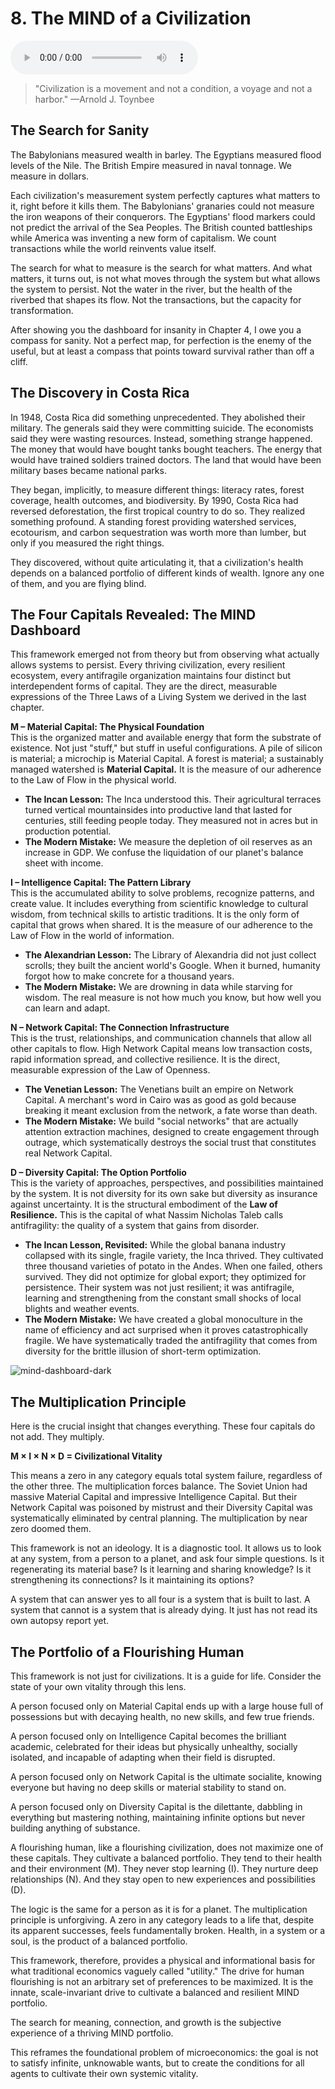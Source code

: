 # 8. The MIND of a Civilization

<audio controls className="w-full mt-6">
  <source
    src="https://webstatics.ii.inc/audiobook/Chapter-8-TLE.mp3"
    type="audio/mp3"
  />
</audio>

> "Civilization is a movement and not a condition, a voyage and not a harbor."
> —Arnold J. Toynbee

## The Search for Sanity

The Babylonians measured wealth in barley. The Egyptians measured flood levels of the Nile. The British Empire measured in naval tonnage. We measure in dollars.

Each civilization's measurement system perfectly captures what matters to it, right before it kills them. The Babylonians' granaries could not measure the iron weapons of their conquerors. The Egyptians' flood markers could not predict the arrival of the Sea Peoples. The British counted battleships while America was inventing a new form of capitalism. We count transactions while the world reinvents value itself.

The search for what to measure is the search for what matters. And what matters, it turns out, is not what moves through the system but what allows the system to persist. Not the water in the river, but the health of the riverbed that shapes its flow. Not the transactions, but the capacity for transformation.

After showing you the dashboard for insanity in Chapter 4, I owe you a compass for sanity. Not a perfect map, for perfection is the enemy of the useful, but at least a compass that points toward survival rather than off a cliff.

## The Discovery in Costa Rica

In 1948, Costa Rica did something unprecedented. They abolished their military. The generals said they were committing suicide. The economists said they were wasting resources. Instead, something strange happened. The money that would have bought tanks bought teachers. The energy that would have trained soldiers trained doctors. The land that would have been military bases became national parks.

They began, implicitly, to measure different things: literacy rates, forest coverage, health outcomes, and biodiversity. By 1990, Costa Rica had reversed deforestation, the first tropical country to do so. They realized something profound. A standing forest providing watershed services, ecotourism, and carbon sequestration was worth more than lumber, but only if you measured the right things.

They discovered, without quite articulating it, that a civilization's health depends on a balanced portfolio of different kinds of wealth. Ignore any one of them, and you are flying blind.

## The Four Capitals Revealed: The MIND Dashboard

This framework emerged not from theory but from observing what actually allows systems to persist. Every thriving civilization, every resilient ecosystem, every antifragile organization maintains four distinct but interdependent forms of capital. They are the direct, measurable expressions of the Three Laws of a Living System we derived in the last chapter.

**M – Material Capital: The Physical Foundation**  
This is the organized matter and available energy that form the substrate of existence. Not just "stuff," but stuff in useful configurations. A pile of silicon is material; a microchip is Material Capital. A forest is material; a sustainably managed watershed is **Material Capital.** It is the measure of our adherence to the Law of Flow in the physical world.

- **The Incan Lesson:** The Inca understood this. Their agricultural terraces turned vertical mountainsides into productive land that lasted for centuries, still feeding people today. They measured not in acres but in production potential.
- **The Modern Mistake:** We measure the depletion of oil reserves as an increase in GDP. We confuse the liquidation of our planet's balance sheet with income.

**I – Intelligence Capital: The Pattern Library**  
This is the accumulated ability to solve problems, recognize patterns, and create value. It includes everything from scientific knowledge to cultural wisdom, from technical skills to artistic traditions. It is the only form of capital that grows when shared. It is the measure of our adherence to the Law of Flow in the world of information.

- **The Alexandrian Lesson:** The Library of Alexandria did not just collect scrolls; they built the ancient world's Google. When it burned, humanity forgot how to make concrete for a thousand years.
- **The Modern Mistake:** We are drowning in data while starving for wisdom. The real measure is not how much you know, but how well you can learn and adapt.

**N – Network Capital: The Connection Infrastructure**  
This is the trust, relationships, and communication channels that allow all other capitals to flow. High Network Capital means low transaction costs, rapid information spread, and collective resilience. It is the direct, measurable expression of the Law of Openness.

- **The Venetian Lesson:** The Venetians built an empire on Network Capital. A merchant's word in Cairo was as good as gold because breaking it meant exclusion from the network, a fate worse than death.
- **The Modern Mistake:** We build "social networks" that are actually attention extraction machines, designed to create engagement through outrage, which systematically destroys the social trust that constitutes real Network Capital.

**D – Diversity Capital: The Option Portfolio**  
This is the variety of approaches, perspectives, and possibilities maintained by the system. It is not diversity for its own sake but diversity as insurance against uncertainty. It is the structural embodiment of the **Law of Resilience.** This is the capital of what Nassim Nicholas Taleb calls antifragility: the quality of a system that gains from disorder.

- **The Incan Lesson, Revisited:** While the global banana industry collapsed with its single, fragile variety, the Inca thrived. They cultivated three thousand varieties of potato in the Andes. When one failed, others survived. They did not optimize for global export; they optimized for persistence. Their system was not just resilient; it was antifragile, learning and strengthening from the constant small shocks of local blights and weather events.
- **The Modern Mistake:** We have created a global monoculture in the name of efficiency and act surprised when it proves catastrophically fragile. We have systematically traded the antifragility that comes from diversity for the brittle illusion of short-term optimization.

![mind-dashboard-dark](/the-last-economy/chapter-8/mind-dashboard-dark.png)

## The Multiplication Principle

Here is the crucial insight that changes everything. These four capitals do not add. They multiply.

**M × I × N × D \= Civilizational Vitality**

This means a zero in any category equals total system failure, regardless of the other three. The multiplication forces balance. The Soviet Union had massive Material Capital and impressive Intelligence Capital. But their Network Capital was poisoned by mistrust and their Diversity Capital was systematically eliminated by central planning. The multiplication by near zero doomed them.

This framework is not an ideology. It is a diagnostic tool. It allows us to look at any system, from a person to a planet, and ask four simple questions. Is it regenerating its material base? Is it learning and sharing knowledge? Is it strengthening its connections? Is it maintaining its options?

A system that can answer yes to all four is a system that is built to last. A system that cannot is a system that is already dying. It just has not read its own autopsy report yet.

## The Portfolio of a Flourishing Human

This framework is not just for civilizations. It is a guide for life. Consider the state of your own vitality through this lens.

A person focused only on Material Capital ends up with a large house full of possessions but with decaying health, no new skills, and few true friends.

A person focused only on Intelligence Capital becomes the brilliant academic, celebrated for their ideas but physically unhealthy, socially isolated, and incapable of adapting when their field is disrupted.

A person focused only on Network Capital is the ultimate socialite, knowing everyone but having no deep skills or material stability to stand on.

A person focused only on Diversity Capital is the dilettante, dabbling in everything but mastering nothing, maintaining infinite options but never building anything of substance.

A flourishing human, like a flourishing civilization, does not maximize one of these capitals. They cultivate a balanced portfolio. They tend to their health and their environment (M). They never stop learning (I). They nurture deep relationships (N). And they stay open to new experiences and possibilities (D).

The logic is the same for a person as it is for a planet. The multiplication principle is unforgiving. A zero in any category leads to a life that, despite its apparent successes, feels fundamentally broken. Health, in a system or a soul, is the product of a balanced portfolio.

This framework, therefore, provides a physical and informational basis for what traditional economics vaguely called "utility." The drive for human flourishing is not an arbitrary set of preferences to be maximized. It is the innate, scale-invariant drive to cultivate a balanced and resilient MIND portfolio.

The search for meaning, connection, and growth is the subjective experience of a thriving MIND portfolio.

This reframes the foundational problem of microeconomics: the goal is not to satisfy infinite, unknowable wants, but to create the conditions for all agents to cultivate their own systemic vitality.
